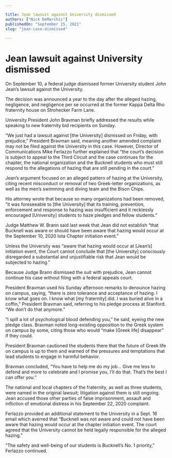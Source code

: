 ```yaml
---

title: Jean lawsuit against University dismissed
authors: ["Nick DeMarchis"]
publishedOn: "September 15, 2021"
slug: "jean-case-dismissed"

---
```


# Jean lawsuit against University dismissed

On September 10, a federal judge dismissed former University student John Jean’s lawsuit against the University. 

The decision was announced a year to the day after the alleged hazing, negligence, and negligence per se occurred at the former Kappa Delta Rho fraternity house on Strohecker Farm Lane.

University President John Bravman briefly addressed the results while speaking to new fraternity bid recipients on Sunday. 

“We just had a lawsuit against [the University] dismissed on Friday, with prejudice,” President Bravman said, meaning another amended complaint may not be filed against the University in this case. However, Director of Communications Mike Ferlazzo further explained that “the court’s decision is subject to appeal to the Third Circuit and the case continues for the chapter, the national organization and the Bucknell students who must still respond to the allegations of hazing that are still pending in the court.”

Jean’s argument focused on an alleged pattern of hazing at the University, citing recent misconduct or removal of two Greek-letter organizations, as well as the men’s swimming and diving team and the Bison Chips. 

His attorney wrote that because so many organizations had been removed, “it was foreseeable to [the University]  that its training, prevention, enforcement and response to hazing was insufficient and it recklessly encouraged [University] students to haze pledges and fellow students.”

Judge Matthew W. Brann said last week that Jean did not establish “that Bucknell was aware or should have been aware that hazing would occur at the September 10, 2020 Iota Chapter initiation event.”

Unless the University was “aware that hazing would occur at [Jean’s] initiation event, the Court cannot conclude that [the University] consciously disregarded a substantial and unjustifiable risk that Jean would be subjected to hazing.”

Because Judge Brann dismissed the suit with prejudice, Jean cannot continue his case without filing with a federal appeals court.

President Bravman used his Sunday afternoon remarks to denounce hazing on campus, saying, “there is zero tolerance and acceptance of hazing. I know what goes on. I know what [my fraternity] did. I was buried alive in a coffin,” President Bravman said, referring to his pledge process at Stanford. “We don’t do that anymore.”

“I spill a lot of psychological blood defending you,” he said, eyeing the new pledge class. Bravman noted long-existing opposition to the Greek system on campus by some, citing those who would “make [Greek life] disappear” if they could.

President Bravman cautioned the students there that the future of Greek life on campus is up to them and warned of the pressures and temptations that lead students to engage in harmful behavior.

Bravman concluded, “You have to help me do my job… Give me less to defend and more to celebrate and I promise you, I’ll do that. That’s the best I can offer you.”

The national and local chapters of the fraternity, as well as three students, were named in the original lawsuit; litigation against them is still ongoing. Jean accused those other parties of false imprisonment, assault and infliction of emotional distress in his September 22, 2020 complaint.

Ferlazzo provided an additional statement to the University in a Sept. 16 email which averred that “Bucknell was not aware and could not have been aware that hazing would occur at the chapter initiation event. The court agreed that the University cannot be held legally responsible for the alleged hazing.”

“The safety and well-being of our students is Bucknell’s No. 1 priority,” Ferlazzo continued.